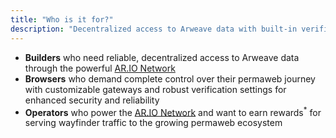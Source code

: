 ```yaml
---
title: "Who is it for?"
description: "Decentralized access to Arweave data with built-in verification and gateway routing"
---
```


- **Builders** who need reliable, decentralized access to Arweave data through the powerful [AR.IO Network](https://ar.io)
- **Browsers** who demand complete control over their permaweb journey with customizable gateways and robust verification settings for enhanced security and reliability
- **Operators** who power the [AR.IO Network](https://ar.io) and want to earn rewards<sup>*</sup> for serving wayfinder traffic to the growing permaweb ecosystem